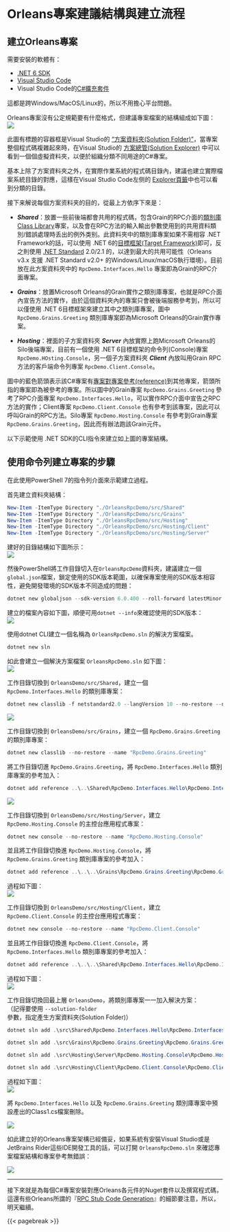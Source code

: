 # Orleans專案建議結構與建立流程

## 建立Orleans專案

需要安裝的軟體有：

* [.NET 6 SDK](https://aka.ms/DotNET_SDKs)
* [Visual Studio Code](https://code.visualstudio.com/Download)
* Visual Studio Code的[C#擴充套件](https://marketplace.visualstudio.com/items?itemName=ms-dotnettools.csharp)

這都是跨Windows/MacOS/Linux的，所以不用擔心平台問題。

Orleans專案沒有公定規範要有什麼格式，但建議專案檔案的結構組成如下圖：  
![](./GrainRpcDemo_project_ref.png)

此圖有標題的容器框是Visual Studio的 ["方案資料夾(Solution Folder)"](https://learn.microsoft.com/visualstudio/ide/solutions-and-projects-in-visual-studio#solution-folder)，當專案整個程式碼複雜起來時，在Visual Studio的 [方案總管(Solution Explorer)](https://learn.microsoft.com/visualstudio/ide/solutions-and-projects-in-visual-studio#solution-explorer) 中可以看到一個個虛擬資料夾，以便於組織分類不同用途的C#專案。

基本上除了方案資料夾之外，在實際作業系統的程式碼目錄內，建議也建立實際檔案系統目錄的對應，這樣在Visual Studio Code左侧的 [Explorer頁籤](https://code.visualstudio.com/docs/getstarted/userinterface#_explorer)中也可以看到分類的目錄。

接下来解说每個方案资料夹的目的，從最上方依序下來是：

* ***Shared***：放置一些前後端都會共用的程式碼，包含Grain的RPC介面的[類別庫Class Library](https://learn.microsoft.com/en-us/dotnet/standard/class-library-overview)專案，以及會在RPC方法的輸入輸出參數使用到的共用資料類別/錯誤處理時丢出的例外类别。此資料夾中的類別庫專案如果不需相容 .NET Framework的話，可以使用 .NET 6的[目標框架(Target Framework)](https://learn.microsoft.com/dotnet/standard/frameworks)即可，反之則使用 [.NET Standard](https://learn.microsoft.com/dotnet/standard/net-standard) 2.0/2.1 的，以達到最大的共用可能性（Orleans v3.x 支援 .NET Standard v2.0+ 的Windows/Linux/macOS執行環境）。目前放在此方案資料夾中的 `RpcDemo.Interfaces.Hello` 專案即為Grain的RPC介面專案。

* ***Grains***：放置Microsoft Orleans的Grain實作之類別庫專案，也就是RPC介面內宣告方法的實作，由於這個資料夾內的專案只會被後端服務參考到，所以可以僅使用 .NET 6目標框架來建立其中之類別庫專案，圖中 `RpcDemo.Grains.Greeting` 類別庫專案即為Microsoft Orleans的Grain實作專案。

* ***Hosting***：裡面的子方案資料夾 ***Server*** 內放實際上跑Microsoft Orleans的Silo後端專案，目前有一個使用 .NET 6目標框架的命令列(Console)專案 `RpcDemo.HOsting.Console`，另一個子方案資料夾 ***Client*** 內放叫用Grain RPC方法的客戶端命令列專案 `RpcDemo.Client.Console`。

圖中的藍色箭頭表示該C#專案有[專案對專案參考(reference)](https://learn.microsoft.com/visualstudio/ide/managing-references-in-a-project#project-to-project-references)到其他專案，箭頭所指的專案即為被參考的專案。所以圖中的Grain專案 `RpcDemo.Grains.Greeting` 參考了RPC介面專案 `RpcDemo.Interfaces.Hello`，可以實作RPC介面中宣告之RPC方法的實作；Client專案 `RpcDemo.Client.Console` 也有參考到該專案，因此可以呼叫Grain的RPC方法。Silo專案 `RpcDemo.Hosting.Console` 有參考到Grain專案 `RpcDemo.Grains.Greeting`，因此而有辦法跑該Grain元件。

以下示範使用 .NET SDK的CLI指令來建立如上圖的專案結構。

## 使用命令列建立專案的步驟

在此使用PowerShell 7的指令列介面來示範建立過程。

首先建立資料夾結構：

```powershell
New-Item -ItemType Directory "./OrleansRpcDemo/src/Shared"
New-Item -ItemType Directory "./OrleansRpcDemo/src/Grains"
New-Item -ItemType Directory "./OrleansRpcDemo/src/Hosting"
New-Item -ItemType Directory "./OrleansRpcDemo/src/Hosting/Client"
New-Item -ItemType Directory "./OrleansRpcDemo/src/Hosting/Server"
```

建好的目錄結構如下圖所示：  
![](./Project_folder_structure.png)

然後PowerShell將工作目錄切入在`OrleansRpcDemo`資料夾，建議建立一個`global.json`檔案，鎖定使用的SDK版本範圍，以確保專案使用的SDK版本相容性，避免開發環境的SDK版本不同造成的問題：

```powershell
dotnet new globaljson --sdk-version 6.0.400 --roll-forward latestMinor
```

建立的檔案內容如下圖，順便可用`dotnet --info`來確認使用的SDK版本：  
![](./dotnet_new_globaljson.png)


使用dotnet CLI建立一個名稱為 `OrleansRpcDemo.sln` 的解決方案檔案。

```powershell
dotnet new sln
```

如此會建立一個解決方案檔案 `OrleansRpcDemo.sln` 如下圖：  
![](./dotnet_new_sln.png)

工作目錄切換到 `OrleansDemo/src/Shared`，建立一個 `RpcDemo.Interfaces.Hello` 的類別庫專案：

```powershell
dotnet new classlib -f netstandard2.0 --langVersion 10 --no-restore --name "RpcDemo.Interfaces.Hello"
```

![](./dotnent_new_rpc_interface.png)

工作目錄切換到 `OrleansDemo/src/Grains`，建立一個 `RpcDemo.Grains.Greeting` 的類別庫專案：

```powershell
dotnet new classlib --no-restore --name "RpcDemo.Grains.Greeting"
```

將工作目錄切進 `RpcDemo.Grains.Greeting`，將 `RpcDemo.Interfaces.Hello` 類別庫專案的參考加入：

```powershell
dotnet add reference ..\..\Shared\RpcDemo.Interfaces.Hello\RpcDemo.Interfaces.Hello.csproj
```

![](./dotnet_add_rpc_interface_reference.png)

工作目錄切換到 `OrleansDemo/src/Hosting/Server`，建立 `RpcDemo.Hosting.Console` 的主控台應用程式專案：

```powershell
dotnet new console --no-restore --name "RpcDemo.Hosting.Console"
```

並且將工作目錄切換進 `RpcDemo.Hosting.Console`，將 `RpcDemo.Grains.Greeting` 類別庫專案的參考加入：

```powershell
dotnet add reference ..\..\..\Grains\RpcDemo.Grains.Greeting\RpcDemo.Grains.Greeting.csproj
```

過程如下圖：  
![](./create_silo_console_project_add_grains_reference.png)

工作目錄切換到 `OrleansDemo/src/Hosting/Client`，建立 `RpcDemo.Client.Console` 的主控台應用程式專案：

```powershell
dotnet new console --no-restore --name "RpcDemo.Client.Console"
```

並且將工作目錄切換進 `RpcDemo.Client.Console`，將 `RpcDemo.Interfaces.Hello` 類別庫專案的參考加入：

```powershell
dotnet add reference ..\..\..\Shared\RpcDemo.Interfaces.Hello\RpcDemo.Interfaces.Hello.csproj
```

過程如下圖：  
![](./create_client_console_project_add_rpc_interface_reference.png)

工作目錄切換回最上層 `OrleansDemo`，將類別庫專案一一加入解決方案：  
（記得要使用 `--solution-folder` 參數，指定產生方案資料夾(Solution Folder)）

```powershell
dotnet sln add .\src\Shared\RpcDemo.Interfaces.Hello\RpcDemo.Interfaces.Hello.csproj --solution-folder "Shared"
```
```powershell
dotnet sln add .\src\Grains\RpcDemo.Grains.Greeting\RpcDemo.Grains.Greeting.csproj --solution-folder "Grains"
```
```powershell
dotnet sln add .\src\Hosting\Server\RpcDemo.Hosting.Console\RpcDemo.Hosting.Console.csproj --solution-folder "Hosting\Server"
```
```powershell
dotnet sln add .\src\Hosting\Client\RpcDemo.Client.Console\RpcDemo.Client.Console.csproj --solution-folder "Hosting\Client"
```

過程如下圖：  
![](./dotnet_sln_add.png)

將 `RpcDemo.Interfaces.Hello` 以及 `RpcDemo.Grains.Greeting` 類別庫專案中預設產出的Class1.cs檔案刪除。

![](./delete_class1_cs.png)

如此建立好的Orleans專案架構已經備妥，如果系統有安裝Visual Studio或是JetBrains Rider這些IDE開發工具的話，可以打開 `OrleansRpcDemo.sln` 來確認專案檔案結構和專案參考無錯誤：

![](./result_orleans_project_structure.png)

---

接下來就是為每個C#專案安裝對應Orleans各元件的Nuget套件以及撰寫程式碼，這還有些Orleans所謂的『[RPC Stub Code Generation](https://learn.microsoft.com/en-us/dotnet/orleans/grains/code-generation)』的細節要注意，所以，明天繼續。

{{< pagebreak >}}